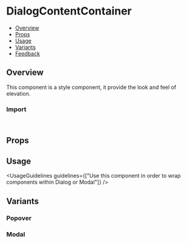 
<Meta of={DialogContentContainerStories} />

# DialogContentContainer

- [Overview](#overview)
- [Props](#props)
- [Usage](#usage)
- [Variants](#variants)
- [Feedback](#feedback)

## Overview

This component is a style component, it provide the look and feel of elevation.

<Canvas of={DialogContentContainerStories.Overview} />

### Import

```js
import { DialogContentContainer } from "@vibe/core";
```

## Props

<PropsTable />

## Usage

<UsageGuidelines guidelines={["Use this component in order to wrap components within Dialog or Modal"]} />

## Variants

### Popover

<Canvas of={DialogContentContainerStories.Popover} />

### Modal

<Canvas of={DialogContentContainerStories.Modal} />
